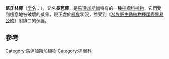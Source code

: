 {{Speciesbox
| status = CR
| status_system = iucn3.1
| status_ref = <ref name=IUCN>{{IUCN2009|assessors=Dransfield, J. & Beentje, H.J.|year=1998|id=38723|title=Voanioala gerardii|downloaded=2009-08-13}}</ref>
| taxon = Voanioala gerardii
| authority = [[J.Dransf.|J.Dransf.]], 1989
}}
'''葛氏林椰'''（[[学名|学名]]：''{{lang|la|Voanioala gerardii}}''），又名'''長苞椰'''，是[[馬達加斯加|馬達加斯加]]特有的一種[[棕櫚科|棕櫚科]][[植物|植物]]。它們受到棲息地被破壞的威脅，現正處於[[極危|極危]]狀況，並受到《[[瀕危野生動植物種國際貿易公約|瀕危野生動植物種國際貿易公約]]》附錄二的保護。

==參考==
{{reflist}}

{{taxonbar}}

[[Category:馬達加斯加植物|Category:馬達加斯加植物]]
[[Category:棕榈科|Category:棕榈科]]